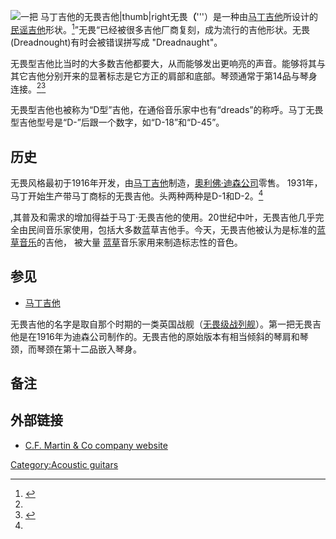 [[File:HD28_(R.Waller).jpg|一把 [[马丁吉他]]的无畏吉他|thumb|right]]'''
'''无畏'''（'''{{lang-en|Dreadnought}}'''）是一种由[[马丁吉他|马丁吉他]]所设计的[[民谣吉他|民谣吉他]]形状。<ref name="Achard">{{cite book   | title = History and Development of the American Guitar | author = Ken Achard |publisher = The Bold Strummer Ltd.|url =http://books.google.com/?id=jytNSlng8g4C&pg=PA13&dq=Martin+Dreadnought+guitars#v=onepage&q=Martin%20Dreadnought%20guitars&f=false | year = 1990  | pages =  13–14 | isbn = 0-933224-18-4 | accessdate = 10 February 2012 }}</ref>”无畏“已经被很多吉他厂商复刻，成为流行的吉他形状。无畏(Dreadnought)有时会被错误拼写成 "Dreadnaught"。

无畏型吉他比当时的大多数吉他都要大，从而能够发出更响亮的声音。能够将其与其它吉他分别开来的显著标志是它方正的肩部和底部。琴颈通常于第14品与琴身连接。<ref name="Achard"/><ref>{{cite web|url=http://www.martinguitar.com/about-martin/the-martin-story/dreadnought-story.html?id=183|title=Dreadnought Story|publisher=Martin Guitar Company|accessdate=10 February 2012|archive-date=2015-09-14|archive-url=https://web.archive.org/web/20150914164642/https://www.martinguitar.com/about-martin/the-martin-story/dreadnought-story.html?id=183|dead-url=no}}</ref>

无畏型吉他也被称为“D型”吉他，在通俗音乐家中也有“dreads”的称呼。马丁无畏型吉他型号是“D-”后跟一个数字，如“D-18”和“D-45”。

==历史==
无畏风格最初于1916年开发，由[[马丁吉他|马丁吉他]]制造，[[奧利佛·迪森#奧利佛·迪森公司|奧利佛·迪森公司]]零售。 1931年，马丁开始生产带马丁商标的无畏吉他。头两种两种是D-1和D-2。<ref name="Achard"/>

,其普及和需求的增加得益于马丁·无畏吉他的使用。20世纪中叶，无畏吉他几乎完全由民间音乐家使用，包括大多数蓝草吉他手。今天，无畏吉他被认为是标准的[[蓝草音乐|蓝草音乐]]的吉他，{{Citation needed|date=October 2010}} 被大量 [[蓝草音乐|蓝草]]音乐家用来制造标志性的音色。

==参见==
*[[马丁吉他|马丁吉他]]
无畏吉他的名字是取自那个时期的一类英国战舰（[[无畏级战列舰|无畏级战列舰]]）。第一把无畏吉他是在1916年为迪森公司制作的。无畏吉他的原始版本有相当倾斜的琴肩和琴颈，而琴颈在第十二品嵌入琴身。
==备注==
{{reflist}}

==外部链接==
*[http://www.mguitar.com/ C.F. Martin & Co company website] {{Wayback|url=http://www.mguitar.com/ |date=20110225121016 }}

{{DEFAULTSORT:Dreadnought (Guitar Type)}}
[[Category:Acoustic_guitars|Category:Acoustic guitars]]